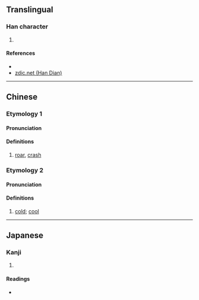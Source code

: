 {{character info/new}}
==Translingual==

===Han character===
{{Han char|rn=85|rad=水|as=09|sn=12|four=37120|canj=EPYR|ids=⿰氵訇}}

# {{defn|Han|sort=水09}}

====References====
* {{Han ref|kx=0635.160|dkj=17793|dj=1043.010|hdz=31683.030|uh=6E39|ud=28217|bh=DA48|bd=55880}}
* [http://www.zdic.net/z/1d/js/6E39.htm zdic.net (Han Dian)]

----

==Chinese==
{{zh-forms}}

===Etymology 1===

====Pronunciation====
{{zh-pron
|m=hōng
|c=gwang1
|mc=y
|oc=y
|ma=
|cat=n
}}

====Definitions====
{{zh-hanzi}}

# [[roar]], [[crash]]

===Etymology 2===

====Pronunciation====
{{zh-pron
|m=qìng
|c=
|ma=
|cat=a
}}

====Definitions====
{{zh-hanzi}}

# [[cold]]; [[cool]]

----

==Japanese==

===Kanji===
{{ja-kanji|grade=|rs=水09}}

# {{defn|lang=ja|sort=水09}}

====Readings====
* {{ja-readings|on=[[こう]] (kō), [[せい]] (sei), [[しょう]] (shō)|kun=}}